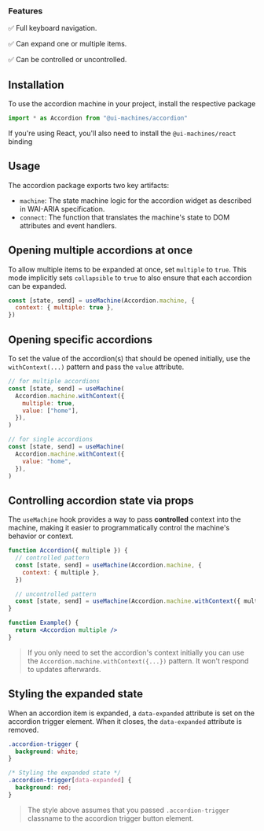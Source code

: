 ### Features

✅ Full keyboard navigation.

✅ Can expand one or multiple items.

✅ Can be controlled or uncontrolled.

## Installation

To use the accordion machine in your project, install the respective package

```jsx
import * as Accordion from "@ui-machines/accordion"
```

If you're using React, you'll also need to install the `@ui-machines/react` binding

<CodeSnippet id="accordion/installation.mdx" />

## Usage

The accordion package exports two key artifacts:

- `machine`: The state machine logic for the accordion widget as described in WAI-ARIA specification.
- `connect`: The function that translates the machine's state to DOM attributes and event handlers.

<CodeSnippet id="accordion/usage.mdx" />

## Opening multiple accordions at once

To allow multiple items to be expanded at once, set `multiple` to `true`. This mode implicitly sets `collapsible` to
`true` to also ensure that each accordion can be expanded.

```jsx
const [state, send] = useMachine(Accordion.machine, {
  context: { multiple: true },
})
```

## Opening specific accordions

To set the value of the accordion(s) that should be opened initially, use the `withContext(...)` pattern and pass the
`value` attribute.

```jsx
// for multiple accordions
const [state, send] = useMachine(
  Accordion.machine.withContext({
    multiple: true,
    value: ["home"],
  }),
)

// for single accordions
const [state, send] = useMachine(
  Accordion.machine.withContext({
    value: "home",
  }),
)
```

## Controlling accordion state via props

The `useMachine` hook provides a way to pass **controlled** context into the machine, making it easier to
programmatically control the machine's behavior or context.

```jsx
function Accordion({ multiple }) {
  // controlled pattern
  const [state, send] = useMachine(Accordion.machine, {
    context: { multiple },
  })

  // uncontrolled pattern
  const [state, send] = useMachine(Accordion.machine.withContext({ multiple }))
}

function Example() {
  return <Accordion multiple />
}
```

> If you only need to set the accordion's context initially you can use the `Accordion.machine.withContext({...})`
> pattern. It won't respond to updates afterwards.

## Styling the expanded state

When an accordion item is expanded, a `data-expanded` attribute is set on the accordion trigger element. When it closes,
the `data-expanded` attribute is removed.

```css
.accordion-trigger {
  background: white;
}

/* Styling the expanded state */
.accordion-trigger[data-expanded] {
  background: red;
}
```

> The style above assumes that you passed `.accordion-trigger` classname to the accordion trigger button element.
